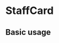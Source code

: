 
# StaffCard

## Basic usage

<Playground>
<StaffCard groupInfoList = {[
                       {
                           groupName: "建模算法组",
                           memberInfoList: [
                               {
                                   avatarUrl: "",
                                   memberName: "a"
                               },
                               {
                                   avatarUrl: "",
                                   memberName: "b"
                               },
                               {
                                   avatarUrl: "",
                                   memberName: "c"
                               }
                           ]
                       },
                       {
                           groupName: "开发组-前端",
                           memberInfoList: [
                               {
                                   avatarUrl: "",
                                   memberName: "a"
                               },
                               {
                                   avatarUrl: "",
                                   memberName: "b"
                               },
                               {
                                   avatarUrl: "",
                                   memberName: "c"
                               }
                           ]
                       },
                       {
                           groupName: "开发组-后端",
                           memberInfoList: [
                               {
                                   avatarUrl: "",
                                   memberName: "a"
                               },
                               {
                                   avatarUrl: "",
                                   memberName: "b"
                               },
                               {
                                   avatarUrl: "",
                                   memberName: "c"
                               }
                           ]
                       },
                       {
                           groupName: "商业计划组",
                           memberInfoList: [
                               {
                                   avatarUrl: "",
                                   memberName: "a"
                               },
                               {
                                   avatarUrl: "",
                                   memberName: "b"
                               },
                               {
                                   avatarUrl: "",
                                   memberName: "c"
                               }
                           ]
                       },
                       {
                           groupName: "数据分析组",
                           memberInfoList: [
                               {
                                   avatarUrl: "",
                                   memberName: "a"
                               },
                               {
                                   avatarUrl: "",
                                   memberName: "b"
                               },
                               {
                                   avatarUrl: "",
                                   memberName: "c"
                               }
                           ]
                       }
                   ]}>
                   </StaffCard>
</Playground>